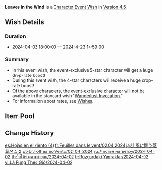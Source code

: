 {{Wish
|name              = Leaves in the Wind 2024-04-02
|image             = Leaves in the Wind 2024-04-02.png
|type              = Character Event
|type2             = Character Event-2
|duration          = event
|time_start        = 2024-04-02 18:00:00
|time_end          = 2024-04-23 14:59:00
|link              = https://genshin.hoyoverse.com/en/news/detail/123027
|preceding         = Of Silken Clouds Woven/2024-03-13
|preceding2        = Oni's Royale/2024-03-13
|succeeding        = The Hearth's Ashen Shadow/2024-04-24
|succeeding2       = Conjuring Chiaroscuro/2024-04-24
|alongside         = Decree of the Deeps/2024-04-02
|alongside2        = Epitome Invocation/2024-04-02
|previous          = Leaves in the Wind/2023-06-13
|next              = Leaves in the Wind/2024-08-28
}}
'''Leaves in the Wind''' is a [[Character Event Wish]] in [[Version 4.5]].

==Wish Details==
===Duration===
* 2024-04-02 18:00:00 &mdash; 2024-4-23 14:59:00

===Summary===
* In this event wish, the event-exclusive 5-star character {{Wish Item|Kaedehara Kazuha}} will get a huge drop-rate boost!
* During this event wish, the 4-star characters {{Wish Item|Barbara;Xingqiu;Yanfei}}  will receive a huge drop-rate boost!
* Of the above characters, the event-exclusive character will not be available in the standard wish "[[Wanderlust Invocation]]."
* For information about rates, see [[Wish]]es.

==Item Pool==
{{Wish Pool
|character_5_F = Kaedehara Kazuha
|character_4_F = Barbara; Xingqiu; Yanfei
|character_5   = Dehya; Diluc; Jean; Keqing; Mona; Qiqi; Tighnari
|character_4   = Beidou; Bennett; Candace; Charlotte; Chevreuse; Chongyun; Collei; Diona; Dori; Faruzan; Fischl; Freminet; Gaming; Gorou; Kaveh; Kirara; Kujou Sara; Kuki Shinobu; Layla; Lynette; Mika; Ningguang; Noelle; Razor; Rosaria; Sayu; Shikanoin Heizou; Sucrose; Thoma; Xiangling; Xinyan; Yaoyao; Yun Jin
|weapon_4      = Dragon's Bane; Eye of Perception; Favonius Codex; Favonius Greatsword; Favonius Lance; Favonius Sword; Favonius Warbow; Lion's Roar; Rainslasher; Rust; Sacrificial Bow; Sacrificial Fragments; Sacrificial Greatsword; Sacrificial Sword; The Bell; The Flute; The Stringless; The Widsith
|weapon_3      = Black Tassel; Bloodtainted Greatsword; Cool Steel; Debate Club; Emerald Orb; Ferrous Shadow; Harbinger of Dawn; Magic Guide; Raven Bow; Sharpshooter's Oath; Skyrider Sword; Slingshot; Thrilling Tales of Dragon Slayers
}}

==Change History==
{{Change History|4.5}}

[[es:Hojas en el viento (4)]]
[[fr:Feuilles dans le vent/02.04.2024]]
[[ja:辻風に舞う落葉/4.5-2]]
[[pt-br:Folhas ao Vento/02-04-2024]]
[[ru:Листья на ветру/2024-04-02]]
[[th:ใบไม้ร่วงตามสายลม/2024-04-02]]
[[tr:Rüzgardaki Yapraklar/2024-04-02]]
[[vi:Lá Rụng Theo Gió/2024-04-02]]